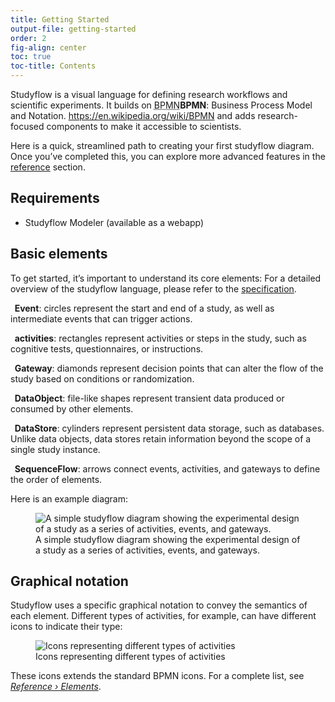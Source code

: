 ```yaml
---
title: Getting Started
output-file: getting-started
order: 2
fig-align: center
toc: true
toc-title: Contents
---
```


Studyflow is a visual language for defining research workflows and scientific experiments. It builds on <abbr title="Business Process Model and Notation" class="initialism">BPMN</abbr>[**BPMN**: Business Process Model and Notation. <https://en.wikipedia.org/wiki/BPMN>]{.aside} and adds research-focused components to make it accessible to scientists.

Here is a quick, streamlined path to creating your first studyflow diagram. Once you've completed this, you can explore more advanced features in the [reference](reference/) section.

## Requirements

- Studyflow Modeler (available as a webapp)

## Basic elements

To get started, it's important to understand its core elements:
[For a detailed overview of the studyflow language, please refer to the [specification](spec/1-specification).]{.aside}

:::{.m-4}

**<i class="bi bi-circle"></i>&nbsp; Event**: circles represent the start and end of a study, as well as intermediate events that can trigger actions.

**<i class="bi bi-square"></i>&nbsp; activities**: rectangles represent activities or steps in the study, such as cognitive tests, questionnaires, or instructions.

**<i class="bi bi-diamond"></i>&nbsp; Gateway**: diamonds represent decision points that can alter the flow of the study based on conditions or randomization.

**<i class="bi bi-file-earmark"></i>&nbsp; DataObject**: file-like shapes represent transient data produced or consumed by other elements.

**<i class="bi bi-database"></i>&nbsp; DataStore**: cylinders represent persistent data storage, such as databases. Unlike data objects, data stores retain information beyond the scope of a single study instance.

**<i class="bi bi-arrow-return-right"></i>&nbsp; SequenceFlow**: arrows connect events, activities, and gateways to define the order of elements.

:::

Here is an example diagram:

::: {#example layout="[[-2,8,-2]]" fig-align="center" .caption-center}
![A simple studyflow diagram showing the experimental design of a study as a series of activities, events, and gateways.](assets/img/studyflow_example_2.svg){.lightbox}
::: 


## Graphical notation

Studyflow uses a specific graphical notation to convey the semantics of each element. Different types of activities, for example, can have different icons to indicate their type:

::: {#example layout="[[-1,10,-1]]" fig-align="center" .caption-center}

![Icons representing different types of activities](assets/img/core_activity_types.svg){.lightbox}

:::

These icons extends the standard BPMN icons. For a complete list, see [*Reference &rsaquo; Elements*](reference/2-elements.qmd).

